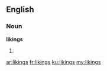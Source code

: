==English==

===Noun===
'''likings'''

# {{plural of|liking}}

[[ar:likings]]
[[fr:likings]]
[[ku:likings]]
[[my:likings]]